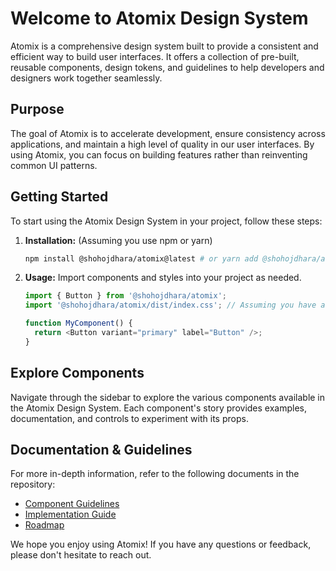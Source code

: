 # Welcome to Atomix Design System

Atomix is a comprehensive design system built to provide a consistent and efficient way to build user interfaces. It offers a collection of pre-built, reusable components, design tokens, and guidelines to help developers and designers work together seamlessly.

## Purpose

The goal of Atomix is to accelerate development, ensure consistency across applications, and maintain a high level of quality in our user interfaces. By using Atomix, you can focus on building features rather than reinventing common UI patterns.

## Getting Started

To start using the Atomix Design System in your project, follow these steps:

1.  **Installation:** (Assuming you use npm or yarn)

    ```bash
    npm install @shohojdhara/atomix@latest # or yarn add @shohojdhara/atomix
    ```

2.  **Usage:**
    Import components and styles into your project as needed.

    ```javascript
    import { Button } from '@shohojdhara/atomix';
    import '@shohojdhara/atomix/dist/index.css'; // Assuming you have a main CSS file

    function MyComponent() {
      return <Button variant="primary" label="Button" />;
    }
    ```

## Explore Components

Navigate through the sidebar to explore the various components available in the Atomix Design System. Each component's story provides examples, documentation, and controls to experiment with its props.

## Documentation & Guidelines

For more in-depth information, refer to the following documents in the repository:

- [Component Guidelines](?path=/docs/docs-atomix-component-guidelines--docs)
- [Implementation Guide](?path=/docs/docs-implementation-guide--docs)
- [Roadmap](?path=/docs/docs-atomix-roadmap--docs)

We hope you enjoy using Atomix! If you have any questions or feedback, please don't hesitate to reach out.
